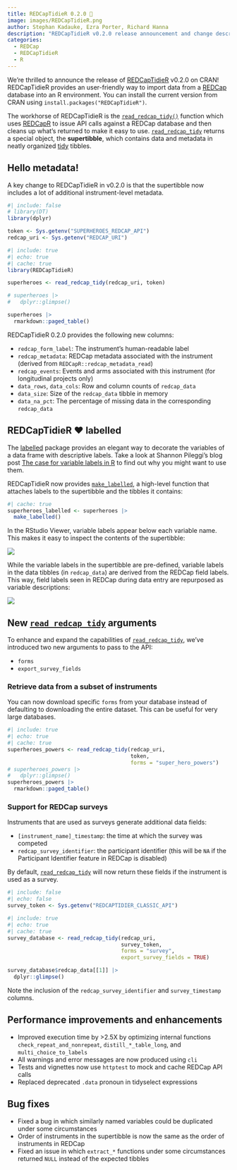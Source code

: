 ```yaml
---
title: REDCapTidieR 0.2.0 🦃
image: images/REDCapTidieR.png
author: Stephan Kadauke, Ezra Porter, Richard Hanna
description: "REDCapTidieR v0.2.0 release announcement and change descriptions."
categories:
  - REDCap
  - REDCapTidieR
  - R
---
```


We're thrilled to announce the release of [REDCapTidieR](https://chop-cgtinformatics.github.io/REDCapTidieR/) v0.2.0 on CRAN! REDCapTidieR provides an user-friendly way to import data from a [REDCap](https://www.project-redcap.org/) database into an R environment. You can install the current version from CRAN using `install.packages("REDCapTidieR")`.

The workhorse of REDCapTidieR is the [`read_redcap_tidy()`](https://chop-cgtinformatics.github.io/REDCapTidieR/reference/read_redcap_tidy.html) function which uses [REDCapR](https://ouhscbbmc.github.io/REDCapR/) to issue API calls against a REDCap database and then cleans up what's returned to make it easy to use. [`read_redcap_tidy`](https://chop-cgtinformatics.github.io/REDCapTidieR/reference/read_redcap_tidy.html) returns a special object, the **supertibble**, which contains data and metadata in neatly organized [tidy](https://vita.had.co.nz/papers/tidy-data.pdf) tibbles.

## Hello metadata!

A key change to REDCapTidieR in v0.2.0 is that the supertibble now includes a lot of additional instrument-level metadata.

```r
#| include: false
# library(DT)
library(dplyr)

token <- Sys.getenv("SUPERHEROES_REDCAP_API")
redcap_uri <- Sys.getenv("REDCAP_URI")
```

```r
#| include: true
#| echo: true
#| cache: true
library(REDCapTidieR)

superheroes <- read_redcap_tidy(redcap_uri, token)

# superheroes |>
#   dplyr::glimpse()

superheroes |>
  rmarkdown::paged_table()
```

REDCapTidieR 0.2.0 provides the following new columns:

-   `redcap_form_label`: The instrument's human-readable label
-   `redcap_metadata`: REDCap metadata associated with the instrument (derived from `REDCapR::redcap_metadata_read`)
-   `redcap_events`: Events and arms associated with this instrument (for longitudinal projects only)
-   `data_rows`, `data_cols`: Row and column counts of `redcap_data`
-   `data_size`: Size of the `redcap_data` tibble in memory
-   `data_na_pct`: The percentage of missing data in the corresponding `redcap_data`

## REDCapTidieR ❤️ labelled

The [labelled](https://larmarange.github.io/labelled/) package provides an elegant way to decorate the variables of a data frame with descriptive labels. Take a look at Shannon Pileggi's blog post [The case for variable labels in R](https://www.pipinghotdata.com/posts/2022-09-13-the-case-for-variable-labels-in-r/) to find out why you might want to use them.

REDCapTidieR now provides [`make_labelled`](https://chop-cgtinformatics.github.io/REDCapTidieR/reference/make_labelled.html), a high-level function that attaches labels to the supertibble and the tibbles it contains:

```r
#| cache: true
superheroes_labelled <- superheroes |>
  make_labelled()
```

In the RStudio Viewer, variable labels appear below each variable name. This makes it easy to inspect the contents of the supertibble:

![](images/labelled_supertibble.png){fig-alt="Labelled supertibble"}

While the variable labels in the supertibble are pre-defined, variable labels in the data tibbles (in `redcap_data`) are derived from the REDCap field labels. This way, field labels seen in REDCap during data entry are repurposed as variable descriptions:

![](images/labelled_tibble.png){fig-alt="Labelled tibble"}

## New [`read_redcap_tidy`](https://chop-cgtinformatics.github.io/REDCapTidieR/reference/read_redcap_tidy.html) arguments

To enhance and expand the capabilities of [`read_redcap_tidy`](https://chop-cgtinformatics.github.io/REDCapTidieR/reference/read_redcap_tidy.html), we've introduced two new arguments to pass to the API:

-   `forms`
-   `export_survey_fields`

### Retrieve data from a subset of instruments

You can now download specific `forms` from your database instead of defaulting to downloading the entire dataset. This can be useful for very large databases.

```r
#| include: true
#| echo: true
#| cache: true
superheroes_powers <- read_redcap_tidy(redcap_uri, 
                                       token, 
                                       forms = "super_hero_powers")
# superheroes_powers |> 
#   dplyr::glimpse()
superheroes_powers |>
  rmarkdown::paged_table()
```

### Support for REDCap surveys

Instruments that are used as surveys generate additional data fields:

-   `[instrument_name]_timestamp`: the time at which the survey was competed
-   `redcap_survey_identifier`: the participant identifier (this will be `NA` if the Participant Identifier feature in REDCap is disabled)

By default, [`read_redcap_tidy`](https://chop-cgtinformatics.github.io/REDCapTidieR/reference/read_redcap_tidy.html) will now return these fields if the instrument is used as a survey. 

```r
#| include: false
#| echo: false
survey_token <- Sys.getenv("REDCAPTIDIER_CLASSIC_API")
```

```r
#| include: true
#| echo: true
#| cache: true
survey_database <- read_redcap_tidy(redcap_uri,
                                    survey_token,
                                    forms = "survey",
                                    export_survey_fields = TRUE)

survey_database$redcap_data[[1]] |> 
  dplyr::glimpse()
```

Note the inclusion of the `redcap_survey_identifier` and `survey_timestamp` columns.

## Performance improvements and enhancements

-   Improved execution time by >2.5X by optimizing internal functions `check_repeat_and_nonrepeat`, `distill_*_table_long`, and `multi_choice_to_labels`
-   All warnings and error messages are now produced using `cli`
-   Tests and vignettes now use `httptest` to mock and cache REDCap API calls
-   Replaced deprecated `.data` pronoun in tidyselect expressions

## Bug fixes

-   Fixed a bug in which similarly named variables could be duplicated under some circumstances
-   Order of instruments in the supertibble is now the same as the order of instruments in REDCap
-   Fixed an issue in which `extract_*` functions under some circumstances returned `NULL` instead of the expected tibbles
